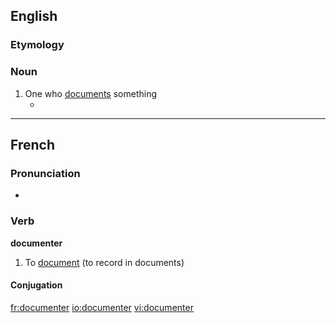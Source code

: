 ==English==

===Etymology===

{{suffix|document|er}}

===Noun===
{{en-noun}}

# One who [[document]]s something
#*{{quote-news|1988|June 10|Justin Hayford|The Human Radio|Chicago Reader|url=https://securesite.chireader.com/cgi-bin/Archive/abridged2.bat?path=1988/880610/SHERRI
|passage=But Osterman is not merely a '''documenter''', preserving the lost art form of the radio drama. }}

----

==French==

===Pronunciation===
* {{IPA|/dɔ.ky.mɑ̃.te/}}

===Verb===
'''documenter'''

# To [[document]] (to record in documents)

====Conjugation====
{{fr-conj-er|document|avoir}}

[[fr:documenter]]
[[io:documenter]]
[[vi:documenter]]
